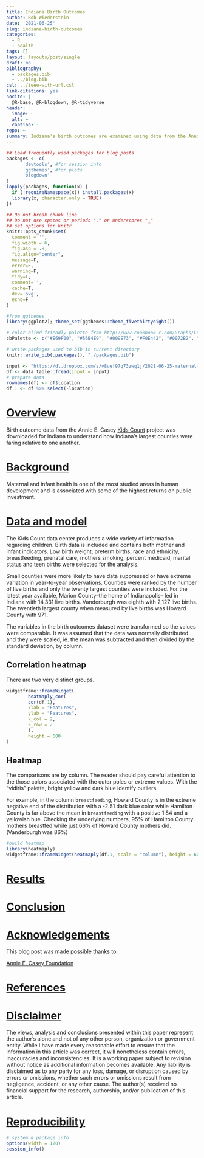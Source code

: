 ```yaml
---
title: Indiana Birth Outcomes
author: Rob Wiederstein
date: '2021-06-25'
slug: indiana-birth-outcomes
categories:
  - R
  - health
tags: []
layout: layouts/post/single
draft: no
bibliography:
  - packages.bib
  - ../blog.bib
csl: ../ieee-with-url.csl
link-citations: yes
nocite: |
  @R-base, @R-blogdown, @R-tidyverse
header:
  image: ~
  alt: ~
  caption: ~
repo: ~
summary: Indiana's birth outcomes are examined using data from the Annie E. Casey foundation Kids Count website.
---
```



```r
## Load frequently used packages for blog posts
packages <- c(
      'devtools', #for session info
      'ggthemes', #for plots
      'blogdown'
)
lapply(packages, function(x) {
  if (!requireNamespace(x)) install.packages(x)
  library(x, character.only = TRUE)
})
```

```r
## Do not break chunk line
## Do not use spaces or periods "." or underscores "_"
## set options for knitr
knitr::opts_chunk$set(
  comment = '',
  fig.width = 6,
  fig.asp = .8,
  fig.align="center",
  message=F,
  error=F,
  warning=F,
  tidy=T,
  comment='',
  cache=T,
  dev='svg',
  echo=F
)
```

```r
#from ggthemes
library(ggplot2); theme_set(ggthemes::theme_fivethirtyeight())
```

```r
# color blind friendly palette from http://www.cookbook-r.com/Graphs/Colors_(ggplot2)/
cbPalette <- c("#E69F00", "#56B4E9", "#009E73", "#F0E442", "#0072B2", "#D55E00", "#CC79A7", "#000000")
```

```r
# write packages used to bib in current directory
knitr::write_bib(.packages(), "./packages.bib")
```

```r
input <- "https://dl.dropbox.com/s/v8uef97q73zwq1j/2021-06-25-maternal-infant-health.csv?dl=0"
df <- data.table::fread(input = input)
# prepare data
rownames(df) <- df$location
df.1 <- df %>% select(-location)
```

# [Overview](#overview)

Birth outcome data from the Annie E. Casey [Kids Count](https://datacenter.kidscount.org) project was downloaded for Indiana to understand how Indiana's largest counties were faring relative to one another.


# [Background](#background)

Maternal and infant health is one of the most studied areas in human development and is associated with some of the highest returns on public investment.

# [Data and model](#data)

The Kids Count data center produces a wide variety of information regarding children.  Birth data is included and contains both mother and infant indicators.  Low birth weight, preterm births, race and ethnicity, breastfeeding, prenatal care, mothers smoking, percent medicaid, marital status and teen births were selected for the analysis.

Small counties were more likely to have data suppressed or have extreme variation in year-to-year observations.  Counties were ranked by the number of live births and only the twenty largest counties were included. For the latest year available, Marion County--the home of Indianapolis-- led in Indiana with 14,331 live births.  Vanderburgh was eighth with 2,127 live births.  The twentieth largest county when measured by live births was Howard County with 971.

The variables in the birth outcomes dataset were transformed so the values were comparable. It was assumed that the data was normally distributed and they were scaled, ie. the mean was subtracted and then divided by the standard deviation, by column.

## Correlation heatmap

There are two very distinct groups.  

```r

widgetframe::frameWidget(
        heatmaply_cor(
        cor(df.1),
        xlab = "Features",
        ylab = "Features",
        k_col = 2,
        k_row = 2
        ),
        height = 600
)

```

## Heatmap

The comparisons are by column.  The reader should pay careful attention to the those colors associated with the outer poles or extreme values. With the "vidiris" palette, bright yellow and dark blue identify outliers.  

For example, in the column `breastfeeding`, Howard County is in the extreme negative end of the distribution with a -2.51 dark blue color while Hamilton County is far above the mean in `breastfeeding` with a positive 1.84 and a yellowish hue. Checking the underlying numbers, 95% of Hamilton County mothers breastfed while just 66% of Howard County mothers did. (Vanderburgh was 86%)

```r
#build heatmap
library(heatmaply)
widgetframe::frameWidget(heatmaply(df.1, scale = "column"), height = 600)
```

# [Results](#results)


# [Conclusion](#conclusion)

# [Acknowledgements](#acknowledge)

This blog post was made possible thanks to:

[Annie E. Casey Foundation](https://www.aecf.org)

# [References](#reference)

<div id="refs"></div>

# [Disclaimer](#disclaimer)

The views, analysis and conclusions presented within this paper represent the author’s alone and not of any other person, organization or government entity. While I have made every reasonable effort to ensure that the information in this article was correct, it will nonetheless contain errors, inaccuracies and inconsistencies. It is a working paper subject to revision without notice as additional information becomes available. Any liability is disclaimed as to any party for any loss, damage, or disruption caused by errors or omissions, whether such errors or omissions result from negligence, accident, or any other cause. The author(s) received no financial support for the research, authorship, and/or publication of this article.

# [Reproducibility](#reproduce)

```r
# system & package info
options(width = 120)
session_info()
```
